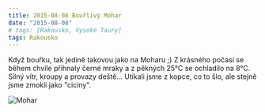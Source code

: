 ```yaml
---
title: 2015-08-08 Bouřlivý Mohar
date: "2015-08-08"
# tags: [Rakousko, Vysoké Taury]
tags: Rakousko
---
```


Když bouřku, tak jedině takovou jako na Moharu ;) Z krásného počasí se během chvíle přihnaly černé mraky a z pěkných 25°C se ochladilo na 8°C. Silný vítr, kroupy a provazy deště... Utíkali jsme z kopce, co to šlo, ale stejně jsme zmokli jako &#34;ciciny&#34;.


<div className="flex justify-center">
  <Image
    src="/images/2015-08-08/Mohar.jpg"
    alt="Mohar"
    width={750}
    height={1080}
    priority
    className="next-image"
  />
</div>
